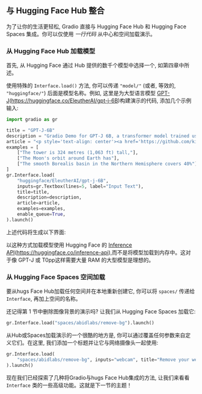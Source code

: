 ## 与 Hugging Face Hub 整合 



为了让你的生活更轻松, Gradio 直接与 Hugging Face Hub 和 Hugging Face Spaces 集成。你可以仅使用 *一行代码* 从中心和空间加载演示。

### 从 Hugging Face Hub 加载模型 
首先, 从 Hugging Face 通过 Hub 提供的数千个模型中选择一个, 如第四章中所述。

使用特殊的 `Interface.load()` 方法, 你可以传递 `"model/"` (或者, 等效的, `"huggingface/"`) 后面是模型名称。例如, 这里是为大型语言模型 [GPT-J](https://huggingface.co/EleutherAI/gpt-j-6B)(https://huggingface.co/EleutherAI/gpt-j-6B)构建演示的代码, 添加几个示例输入:

```py
import gradio as gr

title = "GPT-J-6B"
description = "Gradio Demo for GPT-J 6B, a transformer model trained using Ben Wang's Mesh Transformer JAX. 'GPT-J' refers to the class of model, while '6B' represents the number of trainable parameters. To use it, simply add your text, or click one of the examples to load them. Read more at the links below."
article = "<p style='text-align: center'><a href='https://github.com/kingoflolz/mesh-transformer-jax' target='_blank'>GPT-J-6B: A 6 Billion Parameter Autoregressive Language Model</a></p>"
examples = [
    ["The tower is 324 metres (1,063 ft) tall,"],
    ["The Moon's orbit around Earth has"],
    ["The smooth Borealis basin in the Northern Hemisphere covers 40%"],
]
gr.Interface.load(
    "huggingface/EleutherAI/gpt-j-6B",
    inputs=gr.Textbox(lines=5, label="Input Text"),
    title=title,
    description=description,
    article=article,
    examples=examples,
    enable_queue=True,
).launch()
```
    
上述代码将生成以下界面:



以这种方式加载模型使用 Hugging Face 的 [Inference API](https://huggingface.co/inference-api)(https://huggingface.co/inference-api),而不是将模型加载到内存中。这对于像 GPT-J 或 T0pp这样需要大量 RAM 的大型模型是理想的。

### 从 Hugging Face Spaces 空间加载 
要从hugs Face Hub加载任何空间并在本地重新创建它, 你可以将 `spaces/` 传递给 `Interface`, 再加上空间的名称。

还记得第 1 节中删除图像背景的演示吗? 让我们从 Hugging Face Spaces 加载它:

```py
gr.Interface.load("spaces/abidlabs/remove-bg").launch()
```



从Hub或Spaces加载演示的一个很酷的地方是, 你可以通过覆盖任何参数来自定义它们。在这里, 我们添加一个标题并让它与网络摄像头一起使用:

```py
gr.Interface.load(
    "spaces/abidlabs/remove-bg", inputs="webcam", title="Remove your webcam background!"
).launch()
```



现在我们已经探索了几种将Gradio与hugs Face Hub集成的方法, 让我们来看看 `Interface` 类的一些高级功能。这就是下一节的主题！